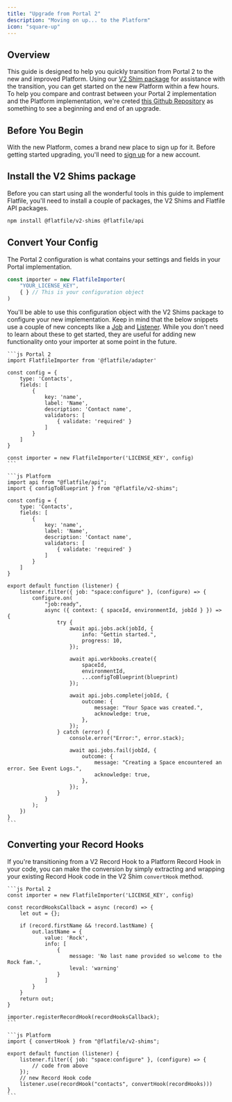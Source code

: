 ```yaml
---
title: "Upgrade from Portal 2"
description: "Moving on up... to the Platform"
icon: "square-up"
---
```


## Overview

This guide is designed to help you quickly transition from Portal 2 to the new and improved Platform. Using our [V2 Shim package](https://www.npmjs.com/package/@flatfile/v2-shims) for assistance with the transition, you can get started on the new Platform within a few hours. To help you compare and contrast between your Portal 2 implementation and the Platform implementation, we're creted [this Github Repository](https://github.com/FlatFilers/Upgrade-Portal) as something to see a beginning and end of an upgrade.

## Before You Begin

With the new Platform, comes a brand new place to sign up for it. Before getting started upgrading, you'll need to [sign up](https://platform.flatfile.com) for a new account.

## Install the V2 Shims package

Before you can start using all the wonderful tools in this guide to implement Flatfile, you'll need to install a couple of packages, the V2 Shims and Flatfile API packages.

```bash
npm install @flatfile/v2-shims @flatfile/api
```

## Convert Your Config

The Portal 2 configuration is what contains your settings and fields in your Portal implementation.

```js
const importer = new FlatfileImporter(
    "YOUR_LICENSE_KEY",
    { } // This is your configuration object
)
```

You'll be able to use this configuration object with the V2 Shims package to configure your new implementation. Keep in mind that the below snippets use a couple of new concepts like a [Job](/concepts/jobs) and [Listener](/quickstart/meet-the-listener). While you don't need to learn about these to get started, they are useful for adding new functionality onto your importer at some point in the future.

<CodeGroup>

    ```js Portal 2
    import FlatfileImporter from '@flatfile/adapter'

    const config = {
        type: 'Contacts',
        fields: [
            {
                key: 'name',
                label: 'Name',
                description: 'Contact name',
                validators: [
                    { validate: 'required' }
                ]
            }
        ]
    }

    const importer = new FlatfileImporter('LICENSE_KEY', config)
    ```

    ```js Platform
    import api from "@flatfile/api";
    import { configToBlueprint } from "@flatfile/v2-shims";

    const config = {
        type: 'Contacts',
        fields: [
            {
                key: 'name',
                label: 'Name',
                description: 'Contact name',
                validators: [
                    { validate: 'required' }
                ]
            }
        ]
    }

    export default function (listener) {
        listener.filter({ job: "space:configure" }, (configure) => {
            configure.on(
                "job:ready",
                async ({ context: { spaceId, environmentId, jobId } }) => {
                    try {
                        await api.jobs.ack(jobId, {
                            info: "Gettin started.",
                            progress: 10,
                        });

                        await api.workbooks.create({
                            spaceId,
                            environmentId,
                            ...configToBlueprint(blueprint)
                        });

                        await api.jobs.complete(jobId, {
                            outcome: {
                                message: "Your Space was created.",
                                acknowledge: true,
                            },
                        });
                    } catch (error) {
                        console.error("Error:", error.stack);

                        await api.jobs.fail(jobId, {
                            outcome: {
                                message: "Creating a Space encountered an error. See Event Logs.",
                                acknowledge: true,
                            },
                        });
                    }
                }
            );
        })
    }
    ```

</CodeGroup>

## Converting your Record Hooks

If you're transitioning from a V2 Record Hook to a Platform Record Hook in your code, you can make the conversion by simply extracting and wrapping your existing Record Hook code in the V2 Shim `convertHook` method.

<CodeGroup>

    ```js Portal 2
    const importer = new FlatfileImporter('LICENSE_KEY', config)

    const recordHooksCallback = async (record) => {
        let out = {};

        if (record.firstName && !record.lastName) {
            out.lastName = {
                value: 'Rock',
                info: [
                    {
                        message: 'No last name provided so welcome to the Rock fam.',
                        leval: 'warning'
                    }
                ]
            }
        }
        return out;
    }

    importer.registerRecordHook(recordHooksCallback);
    ```

    ```js Platform
    import { convertHook } from "@flatfile/v2-shims";

    export default function (listener) {
        listener.filter({ job: "space:configure" }, (configure) => {
            // code from above
        });
        // new Record Hook code
        listener.use(recordHook("contacts", convertHook(recordHooks)))
    }
    ```

</CodeGroup>
